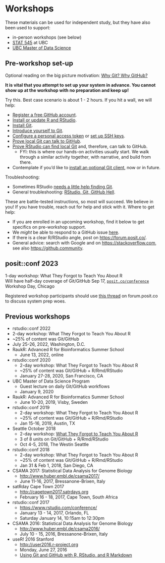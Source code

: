 # Workshops

These materials can be used for independent study, but they have also been used to support:

  * in-person workshops (see below)
  * [STAT 545](http://stat545.com) at UBC
  * [UBC Master of Data Science](http://masterdatascience.science.ubc.ca)

## Pre-workshop set-up

Optional reading on the big picture motivation: [Why Git? Why GitHub?](#big-picture)

**It is vital that you attempt to set up your system in advance. You cannot show up at the workshop with no preparation and keep up!**

Try this. Best case scenario is about 1 - 2 hours. If you hit a wall, we will help:

  * [Register a free GitHub account](#github-acct).
  * [Install or update R and RStudio](#install-r-rstudio).
  * [Install Git](#install-git).
  * [Introduce yourself to Git](#hello-git).
  * [Configure a personal access token](#https-pat) or [set up SSH keys](#ssh-keys).
  * [Prove local Git can talk to GitHub](#push-pull-github).
  * [Prove RStudio can find local Git](#rstudio-git-github) and, therefore, can talk to GitHub.
    - FYI: this is where our hands-on activities usually start. We walk through a similar activity together, with narrative, and build from there.
  * Contemplate if you'd like to [install an optional Git client](#git-client), now or in future.

Troubleshooting:

  * Sometimes RStudio [needs a little help finding Git](#rstudio-see-git).
  * General troubleshooting: [RStudio, Git, GitHub Hell](#troubleshooting).

These are battle-tested instructions, so most will succeed. We believe in you! If you have trouble, reach out for help and stick with it. Where to get help:

  * If you are enrolled in an upcoming workshop, find it below to get specifics on pre-workshop support.
  * We *might* be able to respond to a GitHub issue [here](https://github.com/jennybc/happy-git-with-r/issues).
  * If there is a clear R/RStudio angle, post on <https://forum.posit.co/>.
  * General advice: search with Google and on <https://stackoverflow.com>, see also <https://github.community>.

## posit::conf 2023

1-day workshop: What They Forgot to Teach You About R  
Will have half-day coverage of Git/GitHub
Sep 17, [`posit.co/conference`](https://posit.co/conference/) Workshop Day, Chicago

Registered workshop participants should use [this thread](https://forum.posit.co/t/what-they-forgot-to-teach-you-about-r-workshop-rstudio-conf-2022/138999) on forum.posit.co to discuss system prep woes.

## Previous workshops

  * rstudio::conf 2022
   - 2-day workshop: What They Forgot to Teach You About R  
   - ~25% of content was Git/GitHub
   - July 25-26, 2022, Washington, D.C.
  * RaukR: Advanced R for Bioinformatics Summer School
    - June 13, 2022, online
  * rstudio::conf 2020
    - 2-day workshop: What They Forgot to Teach You About R  
    - ~25% of content was Git/GitHub + R/Rmd/RStudio  
    - January 27-28, 2020, San Francisco, CA
  * UBC Master of Data Science Program
    - Guest lecture on daily Git/GitHub workflows
    - January 9, 2020
  * RaukR: Advanced R for Bioinformatics Summer School
    - June 10-20, 2019, Visby, Sweden
  * rstudio::conf 2019
    - 2-day workshop: What They Forgot to Teach You About R  
    - ~25% of content was Git/GitHub + R/Rmd/RStudio  
    - Jan 15-16, 2019, Austin, TX
  * Seattle October 2018
    - 2-day workshop: [What They Forgot to Teach You About R](https://whattheyforgot.org/index.html#seattle-2018-october-4-5)  
    - 3 of 8 units on Git/GitHub + R/Rmd/RStudio  
    - Oct 4-5, 2018, The Westin Seattle
  * rstudio::conf 2018
    - 2-day workshop: What They Forgot to Teach You About R  
    - ~25% of content was Git/GitHub + R/Rmd/RStudio  
    - Jan 31 & Feb 1, 2018, San Diego, CA
  * CSAMA 2017: Statistical Data Analysis for Genome Biology
    - <http://www.huber.embl.de/csama2017/>  
    - June 11-16, 2017, Bressanone-Brixen, Italy  
  * satRday Cape Town 2017
    - <http://capetown2017.satrdays.org>  
    - February 16 - 18, 2017, Cape Town, South Africa
  * rstudio::conf 2017
    - <https://www.rstudio.com/conference/>  
    - January 13 - 14, 2017, Orlando, FL  
    - Saturday January 14, 10:15am to 12:30pm
  * CSAMA 2016: Statistical Data Analysis for Genome Biology
    - <http://www.huber.embl.de/csama2016/>  
    - July 10 - 15, 2016, Bressanone-Brixen, Italy  
  * useR! 2016 Stanford
    - <http://user2016.r-project.org>  
    - Monday, June 27, 2016  
    - [Using Git and GitHub with R, RStudio, and R Markdown](http://user2016.r-project.org/tutorials/01.html)
